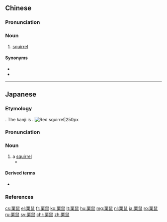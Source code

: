 ==Chinese==
{{zh-forms}}

===Pronunciation===
{{zh-pron
|m=lìshǔ
|c=leot6 syu2
|cat=n
}}

===Noun===
{{zh-noun|mw=隻}}

# [[squirrel]]

====Synonyms====
* {{zh-l|灰鼠}}
* {{zh-l|松鼠}}

{{zh-cat|Mammals}}

----

==Japanese==
{{wikipedia|lang=ja}}
{{ja-kanjitab|り|yomi=irr|す|sort=りす}}

===Etymology===
{{com|ja|sort=りす|栗|t1=chestnut|鼠|t2=mouse}}. The kanji is {{juku|sort=りす}}.
{{rfe|lang=ja}}
[[Image:Eichhörnchen Düsseldorf Hofgarten edit.jpg|thumb|Red squirrel|250px]]

===Pronunciation===
{{ja-pron|りす|y=irr|acc=1|acc_ref=NHK}}

===Noun===
{{ja-noun|りす|リス}}

# a [[squirrel]]
#* {{quote-song
|title={{lang|ja|パンツにリスがいるんだよ}} [''S.I.M.P. (Squirrels In My Pants)'']
|language=Japanese
|passage={{ja-usex|あ———　パンツに'''リス'''が！|^あ———　^パンツ に '''リス''' が！|AHHHHHHH! There are '''squirrels''' in my pants!}}{{ja-usex|パンツに凄い'''リス'''がいるんだってさ|^パンツ に すごい '''リス''' が いるん だって さ|That girl's got some serious '''squirrels''' in her pants.}}}}

====Derived terms====
* {{ja-r|北%栗%鼠|キタ%リ%ス}}

===References===
<references/>

{{C|ja|Squirrels|sort=りす}}

[[cs:栗鼠]]
[[el:栗鼠]]
[[fr:栗鼠]]
[[ko:栗鼠]]
[[lt:栗鼠]]
[[hu:栗鼠]]
[[mg:栗鼠]]
[[nl:栗鼠]]
[[ja:栗鼠]]
[[ro:栗鼠]]
[[ru:栗鼠]]
[[sv:栗鼠]]
[[chr:栗鼠]]
[[zh:栗鼠]]
